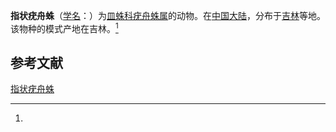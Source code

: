 {{Speciesbox
| name = 指状疣舟蛛
| status = 
| status_system = 
| image = 
| genus = Nematogmus
| species = digitatus
| authority = (Fei et Zhu, 1994)<ref name='id13309'>{{cite web| url =http://www.bioinfo.cn/db05/BjdwSpecies.php?action=view&id=13309| title =指状疣舟蛛| work =《中国动物物种编目数据库》| publisher =中国科学院微生物研究所| author =中国科学院动物研究所| accessdate =2009-04-28| deadurl =yes| archiveurl =https://web.archive.org/web/20160305060107/http://www.bioinfo.cn/db05/BjdwSpecies.php?action=view&id=13309| archivedate =2016-03-05}}</ref>
}}

'''指状疣舟蛛'''（[[学名|学名]]：{{lang|la|''Nematogmus digitatus''}}）为[[皿蛛科|皿蛛科]][[疣舟蛛属|疣舟蛛属]]的动物。在[[中国大陆|中国大陆]]，分布于[[吉林|吉林]]等地。该物种的模式产地在吉林。<ref name='id13309'/>

== 参考文献 ==
{{reflist}}

{{Wikispecies|Nematogmus digitatus}}
{{Taxonbar|from=Q2681841}}

[[Category:疣舟蛛属|指状疣舟蛛]]


{{蜘蛛小作品}}